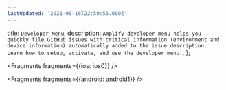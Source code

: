 ```yaml
---
lastUpdated: '2021-08-16T22:59:55.000Z'
---
```

  title: `Developer Menu`,
  description: `Amplify developer menu helps you quickly file GitHub issues with critical information (environment and device information) automatically added to the issue description. Learn how to setup, activate, and use the developer menu.`,
};


<Fragments fragments={{ios: ios0}} />


<Fragments fragments={{android: android1}} />
